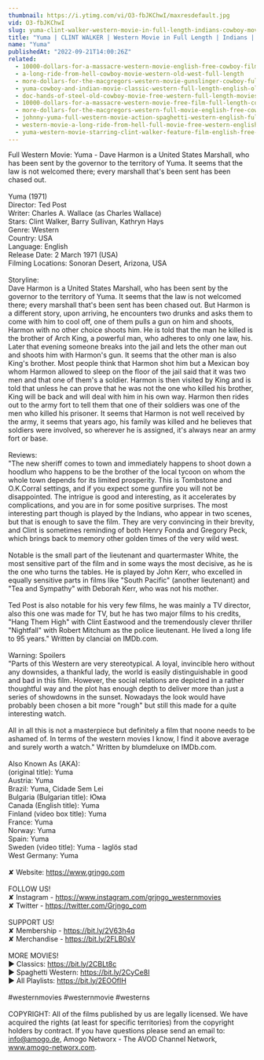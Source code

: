 ```yaml
---
thumbnail: https://i.ytimg.com/vi/O3-fbJKChwI/maxresdefault.jpg
vid: O3-fbJKChwI
slug: yuma-clint-walker-western-movie-in-full-length-indians-cowboy-movie
title: "Yuma | CLINT WALKER | Western Movie in Full Length | Indians | Cowboy Movie"
name: "Yuma"
publishedAt: "2022-09-21T14:00:26Z"
related:
  - 10000-dollars-for-a-massacre-western-movie-english-free-cowboy-film
  - a-long-ride-from-hell-cowboy-movie-western-old-west-full-length
  - more-dollars-for-the-macgregors-western-movie-gunslinger-cowboy-full-length
  - yuma-cowboy-and-indian-movie-classic-western-full-length-english-old-wild-west
  - doc-hands-of-steel-old-cowboy-movie-free-western-full-length-movies-free-youtube-movie
  - 10000-dollars-for-a-massacre-western-movie-free-film-full-length-cowboy-films-english
  - more-dollars-for-the-macgregors-western-full-movie-english-free-cowboy-film
  - johnny-yuma-full-western-movie-action-spaghetti-western-english-full-movie
  - western-movie-a-long-ride-from-hell-full-movie-free-western-english
  - yuma-western-movie-starring-clint-walker-feature-film-english-free-movie-full-length-youtube
---
```


Full Western Movie: Yuma - Dave Harmon is a United States Marshall, who has been sent by the governor to the territory of Yuma. It seems that the law is not welcomed there; every marshall that's been sent has been chased out.<br />
<br />
Yuma (1971)<br />
Director: Ted Post<br />
Writer: Charles A. Wallace (as Charles Wallace)<br />
Stars: Clint Walker, Barry Sullivan, Kathryn Hays <br />
Genre: Western <br />
Country: USA<br />
Language: English<br />
Release Date: 2 March 1971 (USA) <br />
Filming Locations: Sonoran Desert, Arizona, USA <br />
<br />
Storyline:<br />
Dave Harmon is a United States Marshall, who has been sent by the governor to the territory of Yuma. It seems that the law is not welcomed there; every marshall that's been sent has been chased out. But Harmon is a different story, upon arriving, he encounters two drunks and asks them to come with him to cool off, one of them pulls a gun on him and shoots, Harmon with no other choice shoots him. He is told that the man he killed is the brother of Arch King, a powerful man, who adheres to only one law, his. Later that evening someone breaks into the jail and lets the other man out and shoots him with Harmon's gun. It seems that the other man is also King's brother. Most people think that Harmon shot him but a Mexican boy whom Harmon allowed to sleep on the floor of the jail said that it was two men and that one of them's a soldier. Harmon is then visited by King and is told that unless he can prove that he was not the one who killed his brother, King will be back and will deal with him in his own way. Harmon then rides out to the army fort to tell them that one of their soldiers was one of the men who killed his prisoner. It seems that Harmon is not well received by the army, it seems that years ago, his family was killed and he believes that soldiers were involved, so wherever he is assigned, it's always near an army fort or base.<br />
<br />
Reviews:<br />
"The new sheriff comes to town and immediately happens to shoot down a hoodlum who happens to be the brother of the local tycoon on whom the whole town depends for its limited prosperity. This is Tombstone and O.K.Corral settings, and if you expect some gunfire you will not be disappointed. The intrigue is good and interesting, as it accelerates by complications, and you are in for some positive surprises. The most interesting part though is played by the Indians, who appear in two scenes, but that is enough to save the film. They are very convincing in their brevity, and Clint is sometimes reminding of both Henry Fonda and Gregory Peck, which brings back to memory other golden times of the very wild west.<br />
<br />
Notable is the small part of the lieutenant and quartermaster White, the most sensitive part of the film and in some ways the most decisive, as he is the one who turns the tables. He is played by John Kerr, who excelled in equally sensitive parts in films like "South Pacific" (another lieutenant) and "Tea and Sympathy" with Deborah Kerr, who was not his mother.<br />
<br />
Ted Post is also notable for his very few films, he was mainly a TV director, also this one was made for TV, but he has two major films to his credits, "Hang Them High" with Clint Eastwood and the tremendously clever thriller "Nightfall" with Robert Mitchum as the police lieutenant. He lived a long life to 95 years." Written by clanciai on IMDb.com.<br />
<br />
Warning: Spoilers<br />
"Parts of this Western are very stereotypical. A loyal, invincible hero without any downsides, a thankful lady, the world is easily distinguishable in good and bad in this film. However, the social relations are depicted in a rather thoughtful way and the plot has enough depth to deliver more than just a series of showdowns in the sunset. Nowadays the look would have probably been chosen a bit more "rough" but still this made for a quite interesting watch.<br />
<br />
All in all this is not a masterpiece but definitely a film that noone needs to be ashamed of. In terms of the western movies I know, I find it above average and surely worth a watch." Written by blumdeluxe on IMDb.com.<br />
<br />
Also Known As (AKA):<br />
(original title): Yuma<br />
Austria: Yuma<br />
Brazil: Yuma, Cidade Sem Lei<br />
Bulgaria (Bulgarian title): Юма<br />
Canada (English title): Yuma<br />
Finland (video box title): Yuma<br />
France: Yuma<br />
Norway: Yuma<br />
Spain: Yuma<br />
Sweden (video title): Yuma - laglös stad<br />
West Germany: Yuma<br />
<br />
✘ Website: https://www.grjngo.com<br />
<br />
FOLLOW US!<br />
✘ Instagram - https://www.instagram.com/grjngo_westernmovies<br />
✘ Twitter - https://twitter.com/Grjngo_com<br />
<br />
SUPPORT US!<br />
✘ Membership - https://bit.ly/2V63h4q<br />
✘ Merchandise - https://bit.ly/2FLB0sV<br />
<br />
MORE MOVIES! <br />
► Classics: https://bit.ly/2CBLt8c <br />
► Spaghetti Western: https://bit.ly/2CyCe8I <br />
► All Playlists: https://bit.ly/2EOOfIH <br />
<br />
#westernmovies #westernmovie #westerns<br />
<br />
COPYRIGHT: All of the films published by us are legally licensed. We have acquired the rights (at least for specific territories) from the copyright holders by contract. If you have questions please send an email to: info@amogo.de, Amogo Networx - The AVOD Channel Network, www.amogo-networx.com.